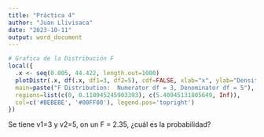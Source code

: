 ```yaml
---
title: "Práctica 4"
author: "Juan Llivisaca"
date: "2023-10-11"
output: word_document
---
```


```r
# Grafica de la Distribución F
local({
  .x <- seq(0.005, 44.422, length.out=1000)  
  plotDistr(.x, df(.x, df1=3, df2=5), cdf=FALSE, xlab="x", ylab="Density", 
  main=paste("F Distribution:  Numerator df = 3, Denominator df = 5"), 
  regions=list(c(0, 0.110945245903393), c(5.40945131805649, Inf)), 
  col=c('#BEBEBE', '#00FF00'), legend.pos='topright')
})

```
Se tiene v1=3 y v2=5, on un F = 2.35, ¿cuál es la probabilidad?




